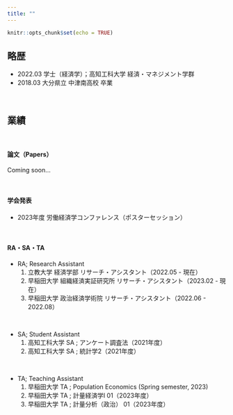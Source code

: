 ```yaml
---
title: ""
---
```


```r
knitr::opts_chunk$set(echo = TRUE)
```


## 略歴

- 2022.03 学士（経済学）；高知工科大学 経済・マネジメント学群
- 2018.03 大分県立 中津南高校 卒業

\

## 業績

\

#### 論文（Papers）

Coming soon...

\

#### 学会発表

- 2023年度 労働経済学コンファレンス（ポスターセッション）

\

#### RA・SA・TA

- RA; Research Assistant
	1. 立教大学 経済学部 リサーチ・アシスタント（2022.05 - 現在）
	1. 早稲田大学 組織経済実証研究所 リサーチ・アシスタント（2023.02 - 現在）
	1. 早稲田大学 政治経済学術院 リサーチ・アシスタント（2022.06 - 2022.08） 

\

- SA; Student Assistant
	1. 高知工科大学 SA ; アンケート調査法（2021年度）
	1. 高知工科大学 SA ; 統計学2（2021年度）
	
\	
	
- TA; Teaching Assistant
	1. 早稲田大学 TA ; Population Economics (Spring semester, 2023)
	1. 早稲田大学 TA ; 計量経済学Ⅰ 01（2023年度）
	1. 早稲田大学 TA ; 計量分析（政治） 01（2023年度）
